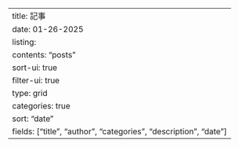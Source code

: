 ---
title: 記事
date: 01-26-2025
listing:
    contents: "posts"
    sort-ui: true
    filter-ui: true
    type: grid
    categories: true
    sort: "date"
    fields: ["title", "author", "categories", "description", "date"]
---
